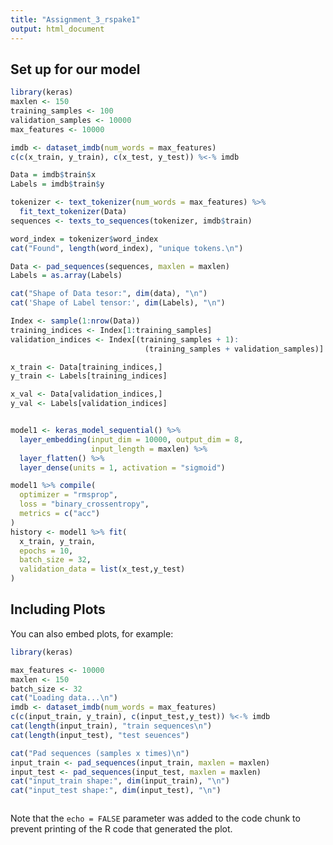 ---
title: "Assignment_3_rspake1"
output: html_document
---
## Set up for our model

```{r cars}
library(keras)
maxlen <- 150
training_samples <- 100
validation_samples <- 10000
max_features <- 10000

imdb <- dataset_imdb(num_words = max_features)
c(c(x_train, y_train), c(x_test, y_test)) %<-% imdb

Data = imdb$train$x
Labels = imdb$train$y

tokenizer <- text_tokenizer(num_words = max_features) %>% 
  fit_text_tokenizer(Data)
sequences <- texts_to_sequences(tokenizer, imdb$train)

word_index = tokenizer$word_index
cat("Found", length(word_index), "unique tokens.\n")

Data <- pad_sequences(sequences, maxlen = maxlen)
Labels = as.array(Labels)

cat("Shape of Data tesor:", dim(data), "\n")
cat('Shape of Label tensor:', dim(Labels), "\n")

Index <- sample(1:nrow(Data))
training_indices <- Index[1:training_samples]
validation_indices <- Index[(training_samples + 1):
                              (training_samples + validation_samples)]

x_train <- Data[training_indices,]
y_train <- Labels[training_indices]

x_val <- Data[validation_indices,]
y_val <- Labels[validation_indices]



```


```{r}
model1 <- keras_model_sequential() %>% 
  layer_embedding(input_dim = 10000, output_dim = 8,
                  input_length = maxlen) %>%
  layer_flatten() %>%
  layer_dense(units = 1, activation = "sigmoid")

model1 %>% compile(
  optimizer = "rmsprop",
  loss = "binary_crossentropy",
  metrics = c("acc")
)
history <- model1 %>% fit(
  x_train, y_train,
  epochs = 10,
  batch_size = 32,
  validation_data = list(x_test,y_test)
)
```


## Including Plots

You can also embed plots, for example:

```{r model}
library(keras)

max_features <- 10000
maxlen <- 150
batch_size <- 32
cat("Loading data...\n")
imdb <- dataset_imdb(num_words = max_features)
c(c(input_train, y_train), c(input_test,y_test)) %<-% imdb 
cat(length(input_train), "train sequences\n")
cat(length(input_test), "test seuences")

cat("Pad sequences (samples x times)\n")
input_train <- pad_sequences(input_train, maxlen = maxlen)
input_test <- pad_sequences(input_test, maxlen = maxlen)
cat("input_train shape:", dim(input_train), "\n")
cat("input_test shape:", dim(input_test), "\n")
```

```{r}

```

Note that the `echo = FALSE` parameter was added to the code chunk to prevent printing of the R code that generated the plot.

